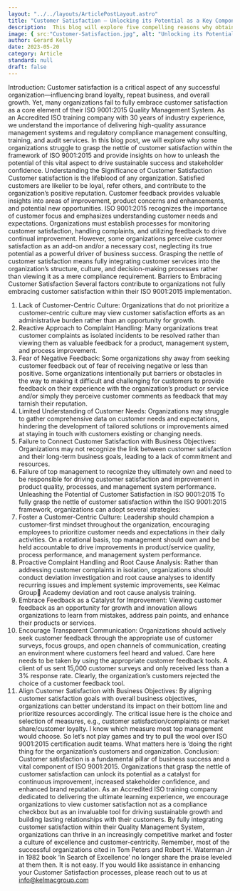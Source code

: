 ```yaml
---
layout: "../../layouts/ArticlePostLayout.astro"
title: "Customer Satisfaction — Unlocking its Potential as a Key Component of ISO 9001:2015"
description:  This blog will explore five compelling reasons why obtaining ISO 9001 Lead Auditor Certification can benefit professionals and organizations alike.
image: { src:"Customer-Satisfaction.jpg", alt: "Unlocking its Potential as a Key Component of ISO 9001" }
author: Gerard Kelly
date: 2023-05-20
category: Article
standard: null
draft: false
---
```

Introduction: Customer satisfaction is a critical aspect of any successful organization—influencing brand loyalty, repeat business, and overall growth. Yet, many organizations fail to fully embrace customer satisfaction as a core element of their ISO 9001:2015 Quality Management System. As an Accredited ISO training company with 30 years of industry experience, we understand the importance of delivering high-quality assurance management systems and regulatory compliance management consulting, training, and audit services. In this blog post, we will explore why some organizations struggle to grasp the nettle of customer satisfaction within the framework of ISO 9001:2015 and provide insights on how to unleash the potential of this vital aspect to drive sustainable success and stakeholder confidence.
Understanding the Significance of Customer Satisfaction
Customer satisfaction is the lifeblood of any organization. Satisfied customers are likelier to be loyal, refer others, and contribute to the organization’s positive reputation. Customer feedback provides valuable insights into areas of improvement, product concerns and enhancements, and potential new opportunities.
ISO 9001:2015 recognizes the importance of customer focus and emphasizes understanding customer needs and expectations. Organizations must establish processes for monitoring customer satisfaction, handling complaints, and utilizing feedback to drive continual improvement.
However, some organizations perceive customer satisfaction as an add-on and/or a necessary cost, neglecting its true potential as a powerful driver of business success. Grasping the nettle of customer satisfaction means fully integrating customer services into the organization’s structure, culture, and decision-making processes rather than viewing it as a mere compliance requirement.
Barriers to Embracing Customer Satisfaction 
Several factors contribute to organizations not fully embracing customer satisfaction within their ISO 9001:2015 implementation.
1.	Lack of Customer-Centric Culture: Organizations that do not prioritize a customer-centric culture may view customer satisfaction efforts as an administrative burden rather than an opportunity for growth.
2.	Reactive Approach to Complaint Handling: Many organizations treat customer complaints as isolated incidents to be resolved rather than viewing them as valuable feedback for a product, management system, and process improvement.
3.	Fear of Negative Feedback: Some organizations shy away from seeking customer feedback out of fear of receiving negative or less than positive. Some organizations intentionally put barriers or obstacles in the way to making it difficult and challenging for customers to provide feedback on their experience with the organization’s product or service and/or simply they perceive customer comments as feedback that may tarnish their reputation.
4.	Limited Understanding of Customer Needs: Organizations may struggle to gather comprehensive data on customer needs and expectations, hindering the development of tailored solutions or improvements aimed at staying in touch with customers existing or changing needs.
5.	Failure to Connect Customer Satisfaction with Business Objectives: Organizations may not recognize the link between customer satisfaction and their long-term business goals, leading to a lack of commitment and resources.  
6.	Failure of top management to recognize they ultimately own and need to be responsible for driving customer satisfaction and improvement in product quality, processes, and management system performance. 
Unleashing the Potential of Customer Satisfaction in ISO 9001:2015 
To fully grasp the nettle of customer satisfaction within the ISO 9001:2015 framework, organizations can adopt several strategies:
1.	Foster a Customer-Centric Culture: Leadership should champion a customer-first mindset throughout the organization, encouraging employees to prioritize customer needs and expectations in their daily activities. On a rotational basis, top management should own and be held accountable to drive improvements in product/service quality, process performance, and management system performance.
2.	Proactive Complaint Handling and Root Cause Analysis: Rather than addressing customer complaints in isolation, organizations should conduct deviation investigation and root cause analyses to identify recurring issues and implement systemic improvements, see Kelmac Group Academy deviation and root cause analysis training.
3.	Embrace Feedback as a Catalyst for Improvement: Viewing customer feedback as an opportunity for growth and innovation allows organizations to learn from mistakes, address pain points, and enhance their products or services.
4.	Encourage Transparent Communication: Organizations should actively seek customer feedback through the appropriate use of customer surveys, focus groups, and open channels of communication, creating an environment where customers feel heard and valued. Care here needs to be taken by using the appropriate customer feedback tools. A client of us sent 15,000 customer surveys and only received less than a 3% response rate. Clearly, the organization’s customers rejected the choice of a customer feedback tool.
5.	Align Customer Satisfaction with Business Objectives: By aligning customer satisfaction goals with overall business objectives, organizations can better understand its impact on their bottom line and prioritize resources accordingly. The critical issue here is the choice and selection of measures, e.g., customer satisfaction/complaints or market share/customer loyalty. I know which measure most top management would choose. So let’s not play games and try to pull the wool over ISO 9001:2015 certification audit teams. What matters here is ‘doing the right thing for the organization’s customers and organization.
Conclusion: Customer satisfaction is a fundamental pillar of business success and a vital component of ISO 9001:2015. Organizations that grasp the nettle of customer satisfaction can unlock its potential as a catalyst for continuous improvement, increased stakeholder confidence, and enhanced brand reputation. As an Accredited ISO training company dedicated to delivering the ultimate learning experience, we encourage organizations to view customer satisfaction not as a compliance checkbox but as an invaluable tool for driving sustainable growth and building lasting relationships with their customers. By fully integrating customer satisfaction within their Quality Management System, organizations can thrive in an increasingly competitive market and foster a culture of excellence and customer-centricity. Remember, most of the successful organizations cited in Tom Peters and Robert H. Waterman Jr in 1982 book ‘In Search of Excellence’ no longer share the praise leveled at them then. It is not easy. If you would like assistance in enhancing your Customer Satisfaction processes, please reach out to us at info@kelmacgroup.com  

